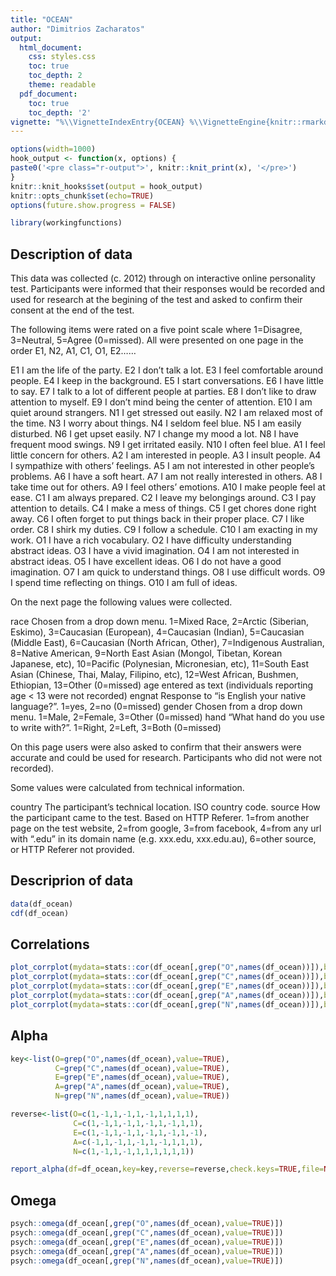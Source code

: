 ```yaml
---
title: "OCEAN"
author: "Dimitrios Zacharatos"
output:
  html_document:
    css: styles.css
    toc: true
    toc_depth: 2
    theme: readable
  pdf_document:
    toc: true
    toc_depth: '2'
vignette: "%\\VignetteIndexEntry{OCEAN} %\\VignetteEngine{knitr::rmarkdown} %\\VignetteEncoding{UTF-8}\n"
---
```

  
```r
options(width=1000)
hook_output <- function(x, options) {
paste0('<pre class="r-output">', knitr::knit_print(x), '</pre>')
}
knitr::knit_hooks$set(output = hook_output)
knitr::opts_chunk$set(echo=TRUE)
options(future.show.progress = FALSE)
```

```r
library(workingfunctions)
```

## Description of data

This data was collected (c. 2012) through on interactive online personality test. Participants were informed that their responses would be recorded and used for research at the begining of the test and asked to confirm their consent at the end of the test.

The following items were rated on a five point scale where 1=Disagree, 3=Neutral, 5=Agree (0=missed). All were presented on one page in the order E1, N2, A1, C1, O1, E2...... 

E1	I am the life of the party.
E2	I don't talk a lot.
E3	I feel comfortable around people.
E4	I keep in the background.
E5	I start conversations.
E6	I have little to say.
E7	I talk to a lot of different people at parties.
E8	I don't like to draw attention to myself.
E9	I don't mind being the center of attention.
E10	I am quiet around strangers.
N1	I get stressed out easily.
N2	I am relaxed most of the time.
N3	I worry about things.
N4	I seldom feel blue.
N5	I am easily disturbed.
N6	I get upset easily.
N7	I change my mood a lot.
N8	I have frequent mood swings.
N9	I get irritated easily.
N10	I often feel blue.
A1	I feel little concern for others.
A2	I am interested in people.
A3	I insult people.
A4	I sympathize with others' feelings.
A5	I am not interested in other people's problems.
A6	I have a soft heart.
A7	I am not really interested in others.
A8	I take time out for others.
A9	I feel others' emotions.
A10	I make people feel at ease.
C1	I am always prepared.
C2	I leave my belongings around.
C3	I pay attention to details.
C4	I make a mess of things.
C5	I get chores done right away.
C6	I often forget to put things back in their proper place.
C7	I like order.
C8	I shirk my duties.
C9	I follow a schedule.
C10	I am exacting in my work.
O1	I have a rich vocabulary.
O2	I have difficulty understanding abstract ideas.
O3	I have a vivid imagination.
O4	I am not interested in abstract ideas.
O5	I have excellent ideas.
O6	I do not have a good imagination.
O7	I am quick to understand things.
O8	I use difficult words.
O9	I spend time reflecting on things.
O10	I am full of ideas.

On the next page the following values were collected.

race Chosen from a drop down menu. 1=Mixed Race, 2=Arctic (Siberian, Eskimo), 3=Caucasian (European), 4=Caucasian (Indian), 5=Caucasian (Middle East), 6=Caucasian (North African, Other), 7=Indigenous Australian, 8=Native American, 9=North East Asian (Mongol, Tibetan, Korean Japanese, etc), 10=Pacific (Polynesian, Micronesian, etc), 11=South East Asian (Chinese, Thai, Malay, Filipino, etc), 12=West African, Bushmen, Ethiopian, 13=Other (0=missed)
age	entered as text (individuals reporting age < 13 were not recorded)
engnat	Response to "is English your native language?". 1=yes, 2=no (0=missed)
gender	Chosen from a drop down menu. 1=Male, 2=Female, 3=Other (0=missed)
hand	"What hand do you use to write with?". 1=Right, 2=Left, 3=Both (0=missed)

On this page users were also asked to confirm that their answers were accurate and could be used for research. Participants who did not were not recorded).

Some values were calculated from technical information.

country	The participant's technical location. ISO country code.
source	How the participant came to the test. Based on HTTP Referer. 1=from another page on the test website, 2=from google, 3=from facebook, 4=from any url with ".edu" in its domain name (e.g. xxx.edu, xxx.edu.au), 6=other source, or HTTP Referer not provided.


## Descriprion of data
```r
data(df_ocean)
cdf(df_ocean)
```

## Correlations
```r
plot_corrplot(mydata=stats::cor(df_ocean[,grep("O",names(df_ocean))]),base_size=20)
plot_corrplot(mydata=stats::cor(df_ocean[,grep("C",names(df_ocean))]),base_size=20)
plot_corrplot(mydata=stats::cor(df_ocean[,grep("E",names(df_ocean))]),base_size=20)
plot_corrplot(mydata=stats::cor(df_ocean[,grep("A",names(df_ocean))]),base_size=20)
plot_corrplot(mydata=stats::cor(df_ocean[,grep("N",names(df_ocean))]),base_size=20)

```

## Alpha
```r
key<-list(O=grep("O",names(df_ocean),value=TRUE),
          C=grep("C",names(df_ocean),value=TRUE),
          E=grep("E",names(df_ocean),value=TRUE),
          A=grep("A",names(df_ocean),value=TRUE),
          N=grep("N",names(df_ocean),value=TRUE))

reverse<-list(O=c(1,-1,1,-1,1,-1,1,1,1,1),
              C=c(1,-1,1,-1,1,-1,1,-1,1,1),
              E=c(1,-1,1,-1,1,-1,1,-1,1,-1),
              A=c(-1,1,-1,1,-1,1,-1,1,1,1),
              N=c(1,-1,1,-1,1,1,1,1,1,1))

report_alpha(df=df_ocean,key=key,reverse=reverse,check.keys=TRUE,file=NULL,n.iter=10)

```

## Omega
```r
psych::omega(df_ocean[,grep("O",names(df_ocean),value=TRUE)])
psych::omega(df_ocean[,grep("C",names(df_ocean),value=TRUE)])
psych::omega(df_ocean[,grep("E",names(df_ocean),value=TRUE)])
psych::omega(df_ocean[,grep("A",names(df_ocean),value=TRUE)])
psych::omega(df_ocean[,grep("N",names(df_ocean),value=TRUE)])


```
